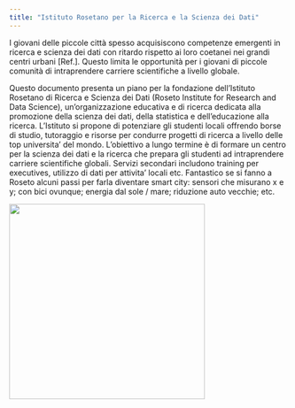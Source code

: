```yaml
---
title: "Istituto Rosetano per la Ricerca e la Scienza dei Dati"
---
```


I giovani delle piccole città spesso acquisiscono competenze emergenti in ricerca e scienza dei dati con ritardo rispetto ai loro coetanei nei grandi centri urbani \[Ref.\]. Questo limita le opportunità per i giovani di piccole comunità di intraprendere carriere scientifiche a livello globale.

Questo documento presenta un piano per la fondazione dell'Istituto Rosetano di Ricerca e Scienza dei Dati (Roseto Institute for Research and Data Science), un'organizzazione educativa e di ricerca dedicata alla promozione della scienza dei dati, della statistica e dell'educazione alla ricerca. L'Istituto si propone di potenziare gli studenti locali offrendo borse di studio, tutoraggio e risorse per condurre progetti di ricerca a livello delle top universita' del mondo. L'obiettivo a lungo termine è di formare un centro per la scienza dei dati e la ricerca che prepara gli studenti ad intraprendere carriere scientifiche globali. Servizi secondari includono training per executives, utilizzo di dati per attivita' locali etc. Fantastico se si fanno a Roseto alcuni passi per farla diventare smart city: sensori che misurano x e y; con bici ovunque; energia dal sole / mare; riduzione auto vecchie; etc.

![](images/DALL·E 2024-08-19 23.12.59 - A modest research and data science institute set in Roseto degli Abruzzi, Italy. The building is simple and functional, with a modern but unpretentiou.webp){width="353"}

